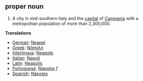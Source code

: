 ==proper noun==

#A city in mid-southern Italy and the [[capital]] of [[Campania]] with a metropolitan population of more than 2,300,000.

'''Translations'''

*[[German]]: [[Neapel]] 
*[[Greek]]: [[Νάπολη]]
*[[Interlingua]]: [[Neapole]]
*[[Italian]]: [[Napoli]] 
*[[Latin]]: [[Neapolis]]
*[[Portuguese]]: [[Nápoles]] ''f''
*[[Spanish]]: [[Nápoles]]